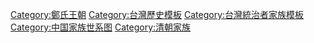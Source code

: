 <center>
{{chart/start|style=font: 90% sans-serif;}}
{{chart|border=0 | | | | | | | | | | | | | | | | | | |:| ado | |ado=过继 }}
{{chart |border=1| | | | | | | | | | | | |01| |01=鄭士表}}
{{chart | | | | | | | | | | | | | |)|-|-|-|v|-|-|-|-|-|-|-|-|-|-|-|-|-|-|-|-|-|-|-|-|-|-|-|-|-|-|-|-|-|-|-|-|-|-|-|-|-|-|-|-|-|-|-|-|-|-|-|-|-|-|-|-|-|-|-|-|-|-|-|-|-|-|-|-|-|-|-|-|-|-|-|-|-|-|-|-|-|-|-|-|-|-|-|-|-|-|-|-|-|-|-|-|-|-|-|-|-|-|-|-|-|-|-|-|-|-|-|-|-|-|-|-|-|-|-|-|-|-|-|-|-|-|-|-|-|-|-|-|-|-|-|-|-|-|-|-|-|-|-|v|-|-|-|-|-|-|-|-|-|-|-|-|-|-|-|-|-|-|-|.| }}
{{chart |border=1| | | | | | | | | | | | |01| |02| | | | | | | | | | | | | | | | | | | | | | | | | | | | | | | | | | | | | | | | | | | | | | | | | | | | | | | | | | | | | | | | | | | | | | | | | | | | | | | | | | | | | | | | | | | | | | | | | | | | | | | | | | | | | | | | | | | | | | | | | | | | | | | | | | | | | | | | | |03| | | | | | | | | | | | | | | | | |04| |01=[[鄭芝龍]]|02=[[鄭芝虎]]|03=[[鄭鴻逵]]|04=[[鄭芝豹]]}}
{{chart |border=0| | | | | | | | |01| | |!| | | |:| | | | | | | | | | | | | | | | | | | | | | | | | | | | | | | | | | | | | | | | | | | | | | | | | | | | | | | | | | | | | | | | | | | | | | | | | | | | | | | | | | | | | | | | | | | | | | | | | | | | | | | | | | | | | | | | | | | | | | | | | | | | | | | | | | | | | | | | | | | |!| | | | | | | | | | | | | | | | | | | |!| |01='''[[延平王]]'''}}
{{chart | | | | | | | | | |,|-|-|-|+|-|-|v|*|-|-|-|-|-|-|-|-|-|-|-|-|-|-|-|-|-|-|-|-|-|-|-|-|-|-|-|-|-|-|-|-|-|-|-|-|-|-|-|-|-|-|-|-|-|-|-|-|-|-|-|-|-|-|-|-|-|-|-|-|-|-|-|-|-|-|-|-|-|-|-|-|-|-|-|-|-|-|-|-|-|-|-|-|-|-|-|-|-|-|-|-|-|-|-|-|-|-|-|-|-|-|-|-|-|-|-|-|-|-|-|-|-|-|-|-|-|-|-|-|-|-|-|v|-|-|-|v|-|-|-|v|-|-|-|.| | | |!| | | | | | | | | | | | | | | | | | | |)|-|-|-|v|-|-|-|v|-|-|-|v|-|-|-|v|-|-|-|v|-|-|-|v|-|-|-|v|-|-|-|.| |}}
{{chart | | | | | | | | |01| |02| |03| | | | | | | | | | | | | | | | | | | | | | | | | | | | | | | | | | | | | | | | | | | | | | | | | | | | | | | | | | | | | | | | | | | | | | | | | | | | | | | | | | | | | | | | | | | | | | | | | | | | | | | | | | | | | | | | | | | | | | | | | |04| |05| |06| |07| |08| | | | | | | | | | | | | | | | | |09| |0A| |0B| |0C| |0D| |0E| |0F| |0G| |0H| |01='''[[鄭成功]]'''|02=[[田川七左衛門]]|03=鄭渡|04=鄭恩|05=鄭蔭|06=[[鄭襲 (明鄭)|鄭襲]]|07=鄭默|08=鄭寧|09=鄭師尚|0A=鄭師旦|0B=鄭師奭|0C=鄭師儀|0D=鄭師恭|0E=鄭師靖|0F=鄭師彬|0G=鄭師度|0H=鄭師達
| boxstyle_02=border-width:1px;
| boxstyle_03=border-width:1px;
| boxstyle_04=border-width:1px;
| boxstyle_05=border-width:1px;
| boxstyle_07=border-width:1px;
| boxstyle_08=border-width:1px;
| boxstyle_09=border-width:1px;
| boxstyle_0A=border-width:1px;
| boxstyle_0B=border-width:1px;
| boxstyle_0C=border-width:1px; 
| boxstyle_0D=border-width:1px; 
| boxstyle_0E=border-width:1px; 
| boxstyle_0F=border-width:1px; 
| boxstyle_0G=border-width:1px; 
| boxstyle_0H=border-width:1px; 
}}
{{chart | | | | | | | | | |!| | | | | | | | | | | | | | | | | | | | | | | | | | | | | | | | | | | | | | | | | | | | | | | | | | | | | | | | | | | | | | | | | | | | | | | | | | | | | | | | | | | | | | | | | | | | | | | | | | | | | | | | | | | | | | | | | | | | | | | | | | | | | | | | | | | |!| | | | | | | |!| | | | |F|~|~|J| | | | | | | | | | | | | | | | | | | |!| | | |!| |}}
{{chart | | | | | | | | | |)|-|-|-|-|-|-|-|-|-|-|-|-|-|-|-|-|-|-|-|-|-|-|-|-|-|-|-|-|-|-|-|-|-|-|-|-|-|-|-|v|-|-|-|v|-|-|-|v|-|-|-|v|-|-|-|v|-|-|-|v|-|-|-|-|-|-|-|v|-|-|-|-|-|-|-|-|-|-|-|-|-|-|-|-|-|-|-|-|-|-|-|v|-|-|-|.| | | | | | | | | | | | | | | | | | | | | | | | | | | | | | | | | | | |!| | | |,|-|-|-|+|-|-|-|v|*|-|-|v|-|-|-|v|-|-|-|.| | | | | | | | | | | |!| | | |)|-|-|-|.| |}}
{{chart | | | | | | | | |01| | | | | | | | | | | | | | | | | | | | | | | | | | | | | | | | | | | | | |02| |03| |04| |05| |06| |07| | | | | |08| | | | | | | | | | | | | | | | | | | | | |09| |0A| | | | | | | | | | | | | | | | | | | | | | | | | | | | | | | | | |0B| |0C| |0D| |0E| |0F| |0G| |0H| | | | | | | | | |0I| |0J| |0K| |01='''[[鄭經]]'''|02=[[鄭聰]]|03=鄭明|04=鄭睿|05=鄭智|06=鄭寬|07=鄭裕|08=鄭溫|09=鄭柔|0A=鄭發|0B=鄭綱|0C=鄭綬|0D=鄭緯|0E=鄭紱|0F=鄭綖|0G=鄭纘武|0H=鄭纘維|0I=鄭纘綸|0J=鄭纘續|0K=鄭扈英
| boxstyle_02=border-width:1px;
| boxstyle_03=border-width:1px;
| boxstyle_04=border-width:1px;
| boxstyle_05=border-width:1px;
| boxstyle_06=border-width:1px;
| boxstyle_07=border-width:1px; 
| boxstyle_08=border-width:1px;
| boxstyle_09=border-width:1px;
| boxstyle_0A=border-width:1px;
| boxstyle_0B=border-width:1px;
| boxstyle_0C=border-width:1px; 
| boxstyle_0D=border-width:1px; 
| boxstyle_0E=border-width:1px; 
| boxstyle_0F=border-width:1px; 
| boxstyle_0G=border-width:1px; 
| boxstyle_0H=border-width:1px; 
| boxstyle_0I=border-width:1px; 
| boxstyle_0J=border-width:1px;
| boxstyle_0K=border-width:1px;
}}
{{chart |border=0| | | | | | | | | |!| | | | | | | | | | | | | | | | | | | | | | | | | | | | | | | | | | | | | | | |!| | | |:| | | |L|~|~|~|t|~|~|~|t|~|~|~|t|~|~|~|~|~|~|~|t|~|~|~|~|~|~|~|~|~|~|~|~|~|~|~|~|~|~|~|7| | | |!| | | |:| | | | | | | | | | | | | | | | | | | | | | | | | | | | | | | | | | | |!| | | | | | | |L|~|~|~|t|~|~|~|%|~|~|~|t|~|~|~|t|~|~|~|~|~|~|7| |}}
{{chart |border=0| | | | | | | | | |!| | |01| | | | | | | | | | | | | | | | | | | | | | | | | | | | | | | | | | |!| | | |L|~|~|~|~|~|~|~|t|~|~|~|t|~|~|~|t|~|~|7| | | | |!| | | | | | | | | | | | | | | | |F|~|~|%|~|~|~|t|~|~|~|J| | | | | | | | | | | | | | | | | | | | | | | | | | | | | | | | | | | |!| | | | | | | | | | | |!| | | |L|~|~|~|t|~|~|~|t|~|~|7| | | |:| |01=[[佐領]]
| boxstyle_01=background: #FCF75E;
}}
{{chart | | | | | |,|-|-|-|+|-|-|-|v|-|-|-|v|-|-|-|v|-|-|-|v|-|-|-|v|-|-|-|.| | | | | | | | | | | | | | | |!| | | | | | | | | | | |!| | | |!| | | |)|-|-|*|.| | | |)|-|-|-|v|-|-|-|-|-|-|-|-|-|-|-|v|*|-|.|:| | | |!| | | | | | | | | | | | | | | | | | | | | | | | | | | | | | | | | | | | | | | |!| | | | | | | | | | | |!| | | | | | | |!| | | |)|-|-|*|v|-|-|*|.| |}}
{{chart | | | | |01| |02| |03| |04| |05| |06| |07| |08| | | | | | | | | | | | | |09| | | | | | | | | |0A| |0B| |0C| |0D| |0E| |0F| | | | | | | | | |0G| |0H| |0I| | | | | | | | | | | | | | | | | | | | | | | | | | | | | | | | | | | | | |0J| | | | | | | | | |0K| | | | | |0L| |0M| |0N| |0O| |01=[[鄭克𡒉]]|02='''[[鄭克塽]]'''|03=[[鄭克壆]]|04=鄭克均|05=鄭克坺|06=鄭克𡍬|07=鄭克圻|08=鄭克塙|09=鄭克坦|0A=鄭克墇|0B=鄭克培|0C=鄭克崇|0D=鄭克-{庄}-|0E=鄭秉謨|0F=鄭克圭|0G=鄭秉誠|0H=鄭秉訓|0I=鄭克璽|0J=鄭文|0K=鄭寶|0L=鄭與|0M=鄭昆|0N=鄭季|0O=鄭仲
| boxstyle_03=border-width:1px; background: #FCF75E;
| boxstyle_04=border-width:1px;
| boxstyle_05=border-width:1px;
| boxstyle_06=border-width:1px;
| boxstyle_07=border-width:1px;
| boxstyle_08=border-width:1px; background: #FCF75E;
| boxstyle_09=border-width:1px; 
| boxstyle_0A=border-width:1px; 
| boxstyle_0B=border-width:1px; 
| boxstyle_0C=border-width:1px; 
| boxstyle_0D=border-width:1px; 
| boxstyle_0E=border-width:1px; 
| boxstyle_0F=border-width:1px; 
| boxstyle_0G=border-width:1px; 
| boxstyle_0H=border-width:1px; 
| boxstyle_0I=border-width:1px; 
| boxstyle_0J=border-width:1px;
| boxstyle_0K=border-width:1px;
| boxstyle_0L=border-width:1px; 
| boxstyle_0M=border-width:1px; 
| boxstyle_0N=border-width:1px;
| boxstyle_0O=border-width:1px;
| boxstyle_02=background: #FCF75E;
}}
{{chart | | | | | | | | | |!| | | |!| | | |!| | | |:| | | |:| | | |:| | | |!| | | | | | | | | | | | | | | |!| | | | | | | | | | | |L|~|~|~|%|~|~|~|~|~|~|~|%|~|~|~|t|~|~|~|~|~|~|~|~|~|~|~|~|~|~|~|t|~|~|~|t|~|~|7| | | | | | | | | | | | | | | | | | | | | | | | | | | | | | | | | | | | | | | | |!| | | | | | | | | | | | | | | | | | | | | | | |!| |}}
{{chart | | | | | | |F|~|~|t|~|~|~|t|~|~|~|t|~|~|~|J| | | |:| | | |L|~|~|~|t|~|~|~|~|~|~|~|~|~|~|~|7| | | |!| | | | |F|~|~|~|~|~|~|~|~|~|~|J| | | | | | | |:| | | |!| | | | | | | | | | | | | | | |!| | | |!| | |:| | | | | | | | | | | | | | | | | | | | | | | | | | | | | | | | | | | | | | | | |!| | | | | | | | | | | | | | | | | | | | | | | |!| |}}
{{chart | |,|-|-|-|v|*|-|-|(|F|~|~|t|~|~|~|t|~|~|~|~|~|~|~|J| | | | | | | |!| | | | | | | | | | | |:| | | |)|-|-|-|v|*|-|-|.|F|~|~|~|~|~|~|~|~|~|~|~|~|~|~|J| | | |!| | | | | | | | | | | | | | | |!| | | |)|-|-|*|v|-|-|-|-|-|-|-|v|-|-|-|-|-|-|-|-|-|-|-|-|-|-|-|.| | | |  | | | | | | | | | | | |!| | | | | | | | | | | | | | | |,|-|-|-|v|-|-|-|+|-|-|-|v|-|-|-|. |}}
{{chart |border=1|01| |02| |03| |04| |05| | | | | | | | | | | | | |06| | | | | | | | | | |:| | |07| |08| |09| | | | | | | | | | | | | | | | | |0A| | | | | | | | | | | | | |0B| |0C| |0D| | | | | |0E| | | | | | | | | | | | | |0F| | | | | | | | | | | | | |0G| | | | | | | | | | | | | |0H| |0I| |0J| |0K| |0L| |01=鄭安福|02=鄭安祿|03=鄭安康|04=鄭安畿|05=鄭安甸|06=鄭安德|07=鄭衍|08=鄭懿|09=鄭琦|0A=鄭安禧|0B=鄭安慶|0C=鄭安祥|0D=鄭安國|0E=鄭安榮|0F=鄭安華|0G=遐齡|0H=百齡|0I=舜齡|0J=永齡|0K=長齡|0L=慶齡
| boxstyle_01=background: #FCF75E;
| boxstyle_03=background: #FCF75E;
| boxstyle_06=background: #FCF75E;
}}
{{chart | |L|~|~|~|~|~|~|~|~|~|~|~|t|~|~|~|~|~|~|~|~|~|~|~|~|~|~|~|~|~|~|7|)|-|-|-|-|-|-|-|-|-|-|.|:| | | |!| | | | | | | |!| | | | | | | | | | | | | | | | | | | |)|-|-|-|v|-|-|-|v|-|-|-|.| | | |!| | | |!| | | |)|-|-|-|.| | | |)|-|-|-|v|-|-|-|v|-|-|-|.| | | |)|-|-|-|v|-|-|-|v|-|-|-|.| |}}
{{chart |border=1| | | | | | | | | | | | |01| | | | | | | | | | | | | | | | | |02| | | | | | | | | |03| |04| | | | | |05| | | | | | | | | | | | | | | | | |06| |07| |08| |09| |0A| |0B| |0C| |0D| |0E| |0F| |0G| |0H| |0I| |0J| |0K| |0L| |01=鄭世俊|02=鄭咸吉|03=鄭咸陞|04=鄭馥|05=鄭䭰|06=鄭馤|07=鄭馦|08=鄭馪|09=鄭𩡓|0A=鄭明|0B=鄭瑞|0C=鄭星|0D=鄭晟|0E=鄭嘉|0F=鄭官|0G=鄭品|0H=鄭器|0I=鄭圖|0J=鄭典|0K=鄭臨|0L=鄭啟
| boxstyle_02=background: #FCF75E;
}}
{{chart | | | | | | | | | |,|-|-|-|+|-|-|-|v|-|-|-|.| | | | | | | |,|-|-|-|^|-|-|-|v|-|-|-|.| | | |!| | | |)|-|-|-|v|-|-|-|.| | | | | | | | | | | | | | | |,|-|-|-|(| | | |!| | | |,|-|-|-|(| | | |!| | | | | | | | | | | | | | | |!| | | |,|-|-|-|(| | | |!| | | | | | | | | | | |!| |}}
{{chart |border=1| | | | | | | | |01| |02| |03| |04| | | | | |05| | | | | |06| |07| |08| |09| |0A| |0B| | | | | | | | | | | | | |0C| |0D| |0E| |0F| |0G| |0H| | | | | | | | | | | | | |0I| |0J| |0K| |0L| | | | | | | | | |0M| |01=鄭斌|02=鄭敏|03=鄭敞|04=鄭敬|05=鄭桂|06=鄭松|07=鄭柏|08=鄭楫|09=鄭邦勛|0A=鄭邦瑞|0B=鄭邦寧|0C=鄭文魁|0D=鄭文必|0E=鄭文英|0F=鄭文芳|0G=鄭文光|0H=鄭文忠|0I=鄭文泉|0J=鄭文武|0K=鄭文聯|0L=鄭文敏|0M=鄭文翰
| boxstyle_05=background: #FCF75E;
}}
{{chart | | | | | | | | | | | | | |!| | | | | | | | | | | |,|-|-|-|(| | | | | | | |!| | | |!| | | |!| | | | | | | |!| | | | | | | | | | | | | | | | | | | |,|-|-|-|+|-|-|-|v|-|-|-|.| | | | | | | |!| | | | | | | | | | | | | | | |,|-|-|-|(| | | |)|-|-|-|.| | | | | | | | | | | |!| |}}
{{chart |border=1| | | | | | | | | | | | |01| | | | | | | | | |02| |03| | | | | |04| |05| |06| | | | | |07| | | | | | | | | | | | | | | | | |08| |09| |0A| |0B| | | | | |0C| | | | | | | | | | | | | |0D| |0E| |0F| |0G| | | | | | | | | |0H| |01=鄭繼宗|02=鄭承宗|03=鄭承恩|04=鄭承耀|05=鄭承堈|06=鄭承續|07=六布|08=慶祿|09=慶福|0A=慶裕|0B=慶祥|0C=雙定|0D=慶溥|0E=慶茂|0F=英溥|0G=善溥|0H=慶喜
| boxstyle_02=background: #FCF75E;
}}
{{chart | | | | | | | | | | | | | | | | | | | | | | | | | |!| | | |!| | | | | | | |!| | | |!| | | | | | | | | | | |)|-|-|-|-|-|-|-|-|-|-|-|.| | | | | | | | | | | |!| | | | | | | | | | | | | | | |!| | | | | | | |,|-|-|-|-|-|-|-|v|-|-|-|-|-|-|-|(| | | | | | | | | | | | | | | |!|}}
{{chart |border=1| | | | | | | | | | | | | | | | | | | | | | | | |01| |02| | | | | |03| |04| | | | | | | | | |05| | | | | | | | | |06| | | | | | | | | |07| | | | | | | | | | | | | |08| | | | | |09| | | | | |0A| | | | | |0B| | | | |  | | | | | | | | |0C| |01=瑞山|02=圖山|03=德山|04=榮山|05=德印|06=德玉|07=松海|08=德壽|09=長恩|0A=世恩|0B=富恩|0C=嵩泰
| boxstyle_02=background: #FCF75E;
}}
{{chart | | | | | | | | | | | | | | | | | | | | | | | | | | | | | |!|L|~|~|~|~|~|7|!| | | | | | | | | | | | | | | |!| | | | | | | | | | | |!| | | | | | | | | | | |!| | | | | | | | | | | | | | | | | | | | | | | |!| | | | | | | |!| | | | | | | |!| | | | | | | | | | | | | | | |!| |}}
{{chart | | | | | | | | | | | | | | | | | | | | | | | | | | | | | |!| | | |,|-|-|*|(| | | | | | | | | | | |,|-|-|-|+|-|-|-|v|-|-|-|.| | | |)|-|-|-|.| | | | | | | |!| | | | | | | | | | | | | | | | | | | |,|-|-|-|(| | | |,|-|-|-|(| | | |,|-|-|-|+|-|-|-|.| | | | | | | | | | | |!| |}}
{{chart |border=1| | | | | | | | | | | | | | | | | | | | | | | | | | | | |01| |02| |03| | | | | | | | | |04| |05| |06| |07| |08| |09| | | | | |0A| | | | | | | | | | | | | | | | | |0B| |0C| |0D| |0E| |0F| |0G| |0H| | | | | | | | | |0I| | 01=玉房|02=玉海|03=玉琛|04=恩榮|05=恩福|06=恩祿|07=恩厚|08=恩保|09=恩聯|0A=興盛|0B=玉麟|0C=玉成|0D=玉山|0E=玉福|0F=玉海|0G=玉陞|0H=玉良|0I=潤泉
| boxstyle_01=background: #FCF75E;
| boxstyle_03=background: #FCF75E;
}}
{{chart | | | | | | | | | | | | | | | | | | | | | | | | | | | | | | | | | |)|-|-|.|:| | | | | | | | | | | | | | | | | | | | | | | | | | | | | | | |!| | | | | | | | | | | | | | | | | | | | | | | | | | | | | | | | | | | | | | | | | | | | | | | | | | | | | | | | | | | | | | | |!| |}}
{{chart |border=1| | | | | | | | | | | | | | | | | | | | | | | | | | | | | | | | |01| |02| | | | | | | | | | | | | | | | | | | | | | | | | | | | | |03| | | | | | | | | | | | | | | | | | | | | | | | | | | | | | | | | | | | | | | | | | | | | | | | | | | | | | | | | | | | | |04| |01=鄭沂|02=鄭澤|03=崇續|04=爾康
| boxstyle_02=background: #FCF75E;
}}
{{chart | | | | | | | | | | | | | | | | | | | | | | | | | | | | | | | | | |!| | | | | | | | | | | | | | | | | | | | | | | | | | | |,|-|-|-|v|-|-|-|(| |}}
{{chart |border=1| | | | | | | | | | | | | | | | | | | | | | | | | | | | | | | | |01| | | | | | | | | | | | | | | | | | | | | | | | | |02| |03| |04| |01=鄭繼昌|02=舒譄|03=舒說|04=舒䛃}}
{{chart/end}}
</center>

<noinclude>
[[Category:鄭氏王朝]]
[[Category:台灣歷史模板]]
[[Category:台灣統治者家族模板]]
[[Category:中国家族世系图]]
[[Category:清朝家族]]
</noinclude>